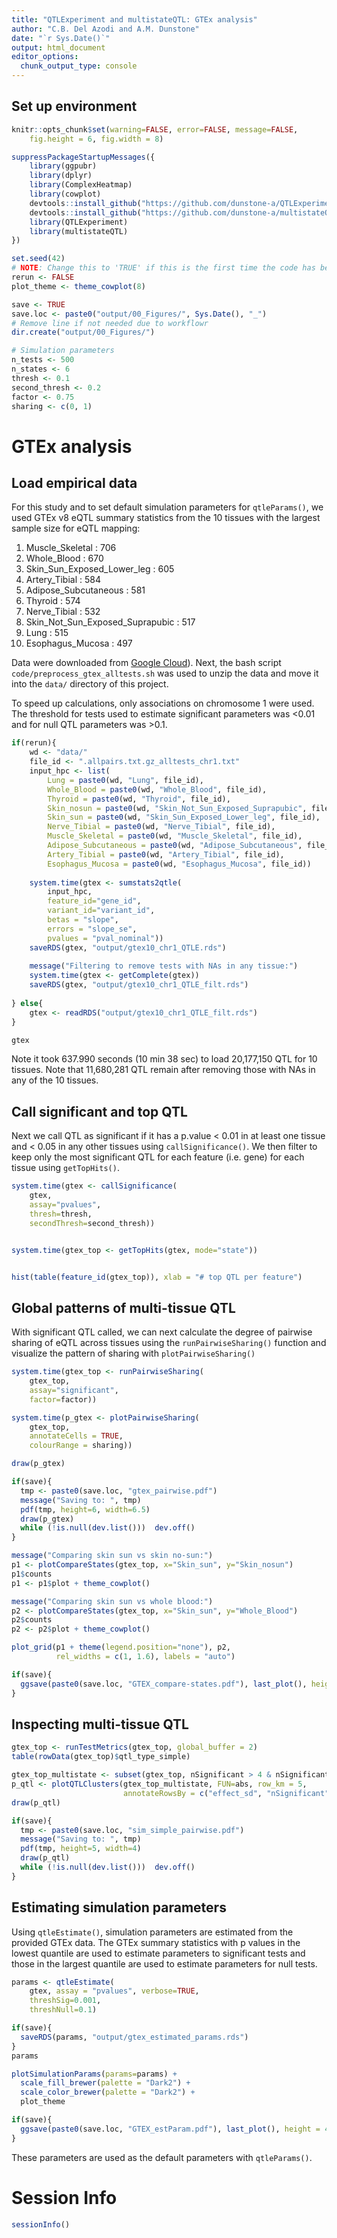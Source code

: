 ```yaml
---
title: "QTLExperiment and multistateQTL: GTEx analysis"
author: "C.B. Del Azodi and A.M. Dunstone"
date: "`r Sys.Date()`"
output: html_document
editor_options: 
  chunk_output_type: console
---
```


## Set up environment

```r
knitr::opts_chunk$set(warning=FALSE, error=FALSE, message=FALSE, 
    fig.height = 6, fig.width = 8)

```

```r
suppressPackageStartupMessages({
    library(ggpubr)
    library(dplyr)
    library(ComplexHeatmap)
    library(cowplot)
    devtools::install_github("https://github.com/dunstone-a/QTLExperiment.git@1.99.1")
    devtools::install_github("https://github.com/dunstone-a/multistateQTL.git@1.99.2")
    library(QTLExperiment)
    library(multistateQTL)
})

set.seed(42)
# NOTE: Change this to 'TRUE' if this is the first time the code has been run. 
rerun <- FALSE
plot_theme <- theme_cowplot(8)

save <- TRUE
save.loc <- paste0("output/00_Figures/", Sys.Date(), "_")
# Remove line if not needed due to workflowr
dir.create("output/00_Figures/")

# Simulation parameters
n_tests <- 500
n_states <- 6
thresh <- 0.1
second_thresh <- 0.2
factor <- 0.75
sharing <- c(0, 1)
```


# GTEx analysis

## Load empirical data

For this study and to set default simulation parameters for `qtleParams()`, we used GTEx v8 eQTL summary statistics from the 10 tissues with the largest sample size for eQTL mapping:

1. Muscle_Skeletal : 706
2. Whole_Blood : 670 
3. Skin_Sun_Exposed_Lower_leg : 605
4. Artery_Tibial : 584
5. Adipose_Subcutaneous : 581
6. Thyroid : 574
7. Nerve_Tibial : 532
8. Skin_Not_Sun_Exposed_Suprapubic : 517
9. Lung : 515
10. Esophagus_Mucosa : 497

Data were downloaded from [Google Cloud](https://console.cloud.google.com/storage/browser/gtex-resources/GTEx_Analysis_v8_QTLs/GTEx_Analysis_v8_eQTL_all_associations?pageState=(%22StorageObjectListTable%22%3A(%22f%22%3A%22%255B%255D%22))&prefix&forceOnObjectsSortingFiltering=false&cloudshell=true)). 
Next, the bash script `code/preprocess_gtex_alltests.sh` was used to unzip the data and move it into the `data/` directory of this project.

To speed up calculations, only associations on chromosome 1 were used.\
The threshold for tests used to estimate significant parameters was <0.01 and for null QTL parameters was >0.1. 

```r
if(rerun){
    wd <- "data/"
    file_id <- ".allpairs.txt.gz_alltests_chr1.txt"
    input_hpc <- list(
        Lung = paste0(wd, "Lung", file_id),
        Whole_Blood = paste0(wd, "Whole_Blood", file_id),
        Thyroid = paste0(wd, "Thyroid", file_id),
        Skin_nosun = paste0(wd, "Skin_Not_Sun_Exposed_Suprapubic", file_id),
        Skin_sun = paste0(wd, "Skin_Sun_Exposed_Lower_leg", file_id),
        Nerve_Tibial = paste0(wd, "Nerve_Tibial", file_id),
        Muscle_Skeletal = paste0(wd, "Muscle_Skeletal", file_id),
        Adipose_Subcutaneous = paste0(wd, "Adipose_Subcutaneous", file_id),
        Artery_Tibial = paste0(wd, "Artery_Tibial", file_id),
        Esophagus_Mucosa = paste0(wd, "Esophagus_Mucosa", file_id))
  
    system.time(gtex <- sumstats2qtle(
        input_hpc, 
        feature_id="gene_id",
        variant_id="variant_id", 
        betas = "slope", 
        errors = "slope_se",
        pvalues = "pval_nominal"))
    saveRDS(gtex, "output/gtex10_chr1_QTLE.rds")
    
    message("Filtering to remove tests with NAs in any tissue:")
    system.time(gtex <- getComplete(gtex))
    saveRDS(gtex, "output/gtex10_chr1_QTLE_filt.rds")
  
} else{
    gtex <- readRDS("output/gtex10_chr1_QTLE_filt.rds")
}

gtex
```

Note it took 637.990 seconds (10 min 38 sec) to load 20,177,150 QTL for 10 tissues. Note that 11,680,281 QTL remain after removing those with NAs in any of the 10 tissues.

## Call significant and top QTL

Next we call QTL as significant if it has a p.value < 0.01 in at least one tissue and < 0.05 in any other tissues using `callSignificance()`. We then filter to keep only the most significant QTL for each feature (i.e. gene) for each tissue using `getTopHits()`. 

```r
system.time(gtex <- callSignificance(
    gtex, 
    assay="pvalues",
    thresh=thresh, 
    secondThresh=second_thresh))


system.time(gtex_top <- getTopHits(gtex, mode="state"))


hist(table(feature_id(gtex_top)), xlab = "# top QTL per feature")
```

## Global patterns of multi-tissue QTL

With significant QTL called, we can next calculate the degree of pairwise sharing of eQTL across tissues using the `runPairwiseSharing()` function and visualize the pattern of sharing with `plotPairwiseSharing()`

```r
system.time(gtex_top <- runPairwiseSharing(
    gtex_top, 
    assay="significant", 
    factor=factor))

system.time(p_gtex <- plotPairwiseSharing(
    gtex_top, 
    annotateCells = TRUE, 
    colourRange = sharing))

draw(p_gtex)

if(save){
  tmp <- paste0(save.loc, "gtex_pairwise.pdf")
  message("Saving to: ", tmp)
  pdf(tmp, height=6, width=6.5)
  draw(p_gtex)
  while (!is.null(dev.list()))  dev.off()
}
```

```r
message("Comparing skin sun vs skin no-sun:")
p1 <- plotCompareStates(gtex_top, x="Skin_sun", y="Skin_nosun")
p1$counts
p1 <- p1$plot + theme_cowplot()

message("Comparing skin sun vs whole blood:")
p2 <- plotCompareStates(gtex_top, x="Skin_sun", y="Whole_Blood")
p2$counts
p2 <- p2$plot + theme_cowplot()

plot_grid(p1 + theme(legend.position="none"), p2, 
          rel_widths = c(1, 1.6), labels = "auto")

if(save){
  ggsave(paste0(save.loc, "GTEX_compare-states.pdf"), last_plot(), height = 4, width = 7)
}
```


## Inspecting multi-tissue QTL

```r
gtex_top <- runTestMetrics(gtex_top, global_buffer = 2)
table(rowData(gtex_top)$qtl_type_simple)

gtex_top_multistate <- subset(gtex_top, nSignificant > 4 & nSignificant <= 8)
p_qtl <- plotQTLClusters(gtex_top_multistate, FUN=abs, row_km = 5, 
                         annotateRowsBy = c("effect_sd", "nSignificant"))
draw(p_qtl)

if(save){
  tmp <- paste0(save.loc, "sim_simple_pairwise.pdf")
  message("Saving to: ", tmp)
  pdf(tmp, height=5, width=4)
  draw(p_qtl)
  while (!is.null(dev.list()))  dev.off()
}
```

## Estimating simulation parameters

Using `qtleEstimate()`, simulation parameters are estimated from the provided GTEx data. The GTEx summary statistics with p values in the lowest quantile are used to estimate parameters to significant tests and those in the largest quantile are used to estimate parameters for null tests.  

```r
params <- qtleEstimate(
    gtex, assay = "pvalues", verbose=TRUE,
    threshSig=0.001, 
    threshNull=0.1)

if(save){
  saveRDS(params, "output/gtex_estimated_params.rds")
}
params
```

```r
plotSimulationParams(params=params) +
  scale_fill_brewer(palette = "Dark2") + 
  scale_color_brewer(palette = "Dark2") + 
  plot_theme

if(save){
  ggsave(paste0(save.loc, "GTEX_estParam.pdf"), last_plot(), height = 4, width = 6)
}
```

These parameters are used as the default parameters with `qtleParams()`.



# Session Info

```r
sessionInfo()
```
